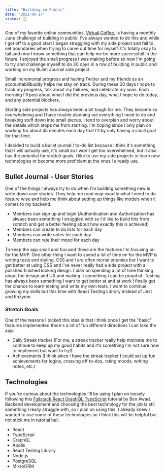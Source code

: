 ```yaml
---
title: "Building in Public"
date: "2021-06-17"
status: 👩‍🌾
---
```


One of my favorite online communities, [Virtual Coffee](https://virtualcoffee.io/), is having a monthly June challenge of building in public. I've always wanted to do this and while I got off to a good start I began struggling with my side project and fail to set boundaries when trying to carve out time for myself. It's totally okay to fail and now I know something that can help me be more successfull in the future. I enjoyed the small progress I was making before so now I'm going to try and challenge myself to do 30 days in a row of building in public and working on my Bullet Journal side project. 

Small incremental progress and having Twitter and my friends as an accountabilibuddy helps me stay on track. During these 30 days I hope to track my progress, talk about my failures, and celebrate my wins. Each morning I'll post about what I did the previous day, what I hope to do today, and any potential blockers. 

Starting side projects has always been a bit tough for me. They become so overwhelming and I have trouble planning out everything I need to do and breaking stuff down into small pieces. I tend to overplan and worry about the details which stops me from starting. I'm hoping since I only plan on working for about 45 minutes each day that I'll by only having a small goal for that time. 

I decided to build a bullet journal / to-do list because I think it's something that I will actually use, it's small so I won't get too overwhelmed, but it also has the potential for stretch goals. I like to use my side projects to learn new technologies or become more proficient at the ones I already use. 

## Bullet Journal - User Stories
One of the things I always try to do when I'm building something new is write down user stories. They help me road map exactly what I need to do feature wise and help me think about setting up things like models when it comes to my backend. 
- Members can sign up and login (Authentication and Authorization has always been something I struggled with so I'd like to build this from scratch and get a better feeling about how exactly this is achieved)
- Members can create to do lists for each day
- Members can write notes for each day 
- Members can rate their mood for each day

To keep the app small and focused these are the features I'm focusing on for the MVP. One other thing I want to spend a lot of time on for the MVP is writing tests and styling. CSS and I are often mortal enemies but I want to get better at using CSS and I've never really had a side project with a polished finished looking design. I plan on spending a lot of time thinking about the design and UX and making it something I can be proud of. Testing has always been something I want to get better at and at work I finally got the chance to learn testing and write my own tests. I want to continue growing my skills but this time with React Testing Library instead of Jest and Enzyme. 

### Stretch Goals 
One of the reasons I picked this idea is that I think once I get the "basic" features implemented there's a lot of fun different directions I can take the app. 

- Daily Streak tracker (For me, a streak tracker really help motivate me to continue to keep up my good habits and it's something I'm not sure how to implement but want to try!)
- Achievements (I think since I have the streak tracker I could set up fun achievements for logins, crossing off to-dos, rating moods, writing notes, etc.)

## Technologies 
If you're curious about the technologies I'll be using I plan on loosely following this [Fullstack React GraphQL TypeScript](https://www.youtube.com/watch?v=I6ypD7qv3Z8&t=4557s) tutorial by Ben Awad. Backend development and choosing the best technology for the job is still something I really struggle with, so I plan on using this. I already knew I wanted to use some of these technologies so I think this will be helpful but not stick me in tutorial hell. 

- React
- TypeScript
- GraphQL
- Apollo
- React Testing Library
- Node.js
- PostgreSQL
- MikroORM



